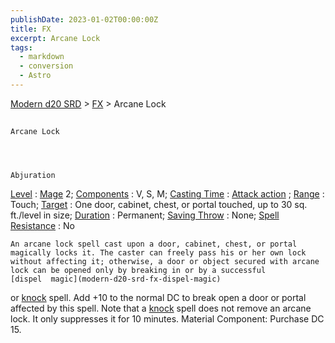 ```yaml
---
publishDate: 2023-01-02T00:00:00Z
title: FX
excerpt: Arcane Lock
tags:
  - markdown
  - conversion
  - Astro
---
```


[Modern d20 SRD](/#modernD20) > [FX](modern-d20-srd-fx-index) > Arcane Lock

##

    Arcane Lock




    Abjuration

[Level](modern-d20-srd-fx-level)
:
[Mage](modern-d20-srd-classes-advanced-mage)
2;
[Components](modern-d20-srd-fx-components)
: V, S, M;
[Casting Time](modern-d20-srd-fx-casting-time)
:
[Attack action](modern-d20-srd-combat-attack-actions)
;
[Range](modern-d20-srd-fx-range)
: Touch;
[Target](modern-d20-srd-fx-target)
: One door, cabinet, chest, or portal touched, up to 30 sq. ft./level in size;
[Duration](modern-d20-srd-fx-duration)
: Permanent;
[Saving Throw](modern-d20-srd-basics-saving-throws)
: None;
[Spell Resistance](modern-d20-srd-special-abilities-spell-resistance)
: No

    An arcane lock spell cast upon a door, cabinet, chest, or portal magically locks it. The caster can freely pass his or her own lock without affecting it; otherwise, a door or object secured with arcane lock can be opened only by breaking in or by a successful
    [dispel  magic](modern-d20-srd-fx-dispel-magic)
or
[knock](modern-d20-srd-fx-knock)
spell. Add +10 to the normal DC to break open a door or portal affected by this spell. Note that a
[knock](modern-d20-srd-fx-knock)
spell does not remove an arcane lock. It only suppresses it for 10 minutes.
Material Component: Purchase DC 15.
